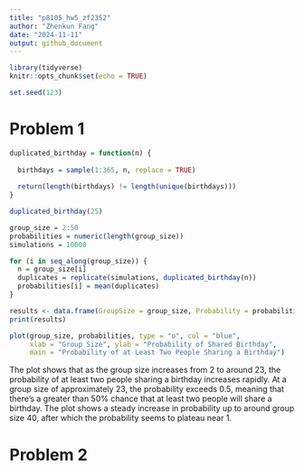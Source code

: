 ```yaml
---
title: "p8105_hw5_zf2352"
author: "Zhenkun Fang"
date: "2024-11-11"
output: github_document
---
```


```r
library(tidyverse)
knitr::opts_chunk$set(echo = TRUE)

set.seed(123)
```

# Problem 1

```r
duplicated_birthday = function(n) {
  
  birthdays = sample(1:365, n, replace = TRUE)
  
  return(length(birthdays) != length(unique(birthdays)))
}

duplicated_birthday(25)
```

```r
group_size = 2:50
probabilities = numeric(length(group_size))
simulations = 10000

for (i in seq_along(group_size)) {
  n = group_size[i]
  duplicates = replicate(simulations, duplicated_birthday(n))
  probabilities[i] = mean(duplicates)
}

results <- data.frame(GroupSize = group_size, Probability = probabilities)
print(results)
```

```r
plot(group_size, probabilities, type = "o", col = "blue",
     xlab = "Group Size", ylab = "Probability of Shared Birthday",
     main = "Probability of at Least Two People Sharing a Birthday")
```

The plot shows that as the group size increases from 2 to around 23, the probability of at least two people sharing a birthday increases rapidly. At a group size of approximately 23, the probability exceeds 0.5, meaning that there's a greater than 50% chance that at least two people will share a birthday. The plot shows a steady increase in probability up to around group size 40, after which the probability seems to plateau near 1.

# Problem 2

